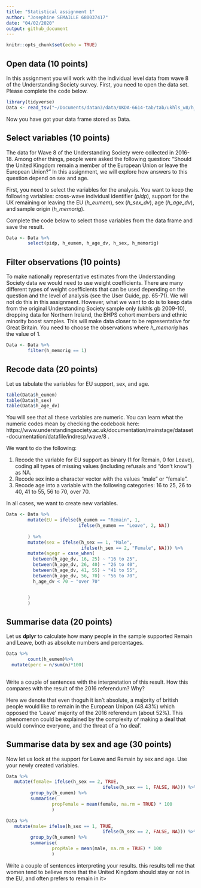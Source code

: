 ```yaml
---
title: "Statistical assignment 1"
author: "Josephine SEMAILLE 680037417"
date: "04/02/2020"
output: github_document
---
```


```r
knitr::opts_chunk$set(echo = TRUE)
```

## Open data (10 points)

In this assignment you will work with the individual level data from wave 8 of the Understanding Society survey. First, you need to open the data set. Please complete the code below.

```r
library(tidyverse)
Data <- read_tsv("~/Documents/datan3/data/UKDA-6614-tab/tab/ukhls_w8/h_indresp.tab")
```

Now you have got your data frame stored as Data. 

## Select variables (10 points)

The data for Wave 8 of the Understanding Society were collected in 2016-18. Among other things, people were asked the following question: "Should the United Kingdom remain a member of the European Union or leave the European Union?" In this assignment, we will explore how answers to this question depend on sex and age.

First, you need to select the variables for the analysis. You want to keep the following variables: cross-wave individual identifier (*pidp*), support for the UK remaining or leaving the EU (*h_eumem*), sex (*h_sex_dv*), age (*h_age_dv*), and sample origin (*h_memorig*).

Complete the code below to select those variables from the data frame and save the result.

```r
Data <- Data %>%
        select(pidp, h_eumem, h_age_dv, h_sex, h_memorig) 
```

## Filter observations (10 points)

To make nationally representative estimates from the Understanding Society data we would need to use weight coefficients. There are many different types of weight coefficients that can be used depending on the question and the level of analysis (see the User Guide, pp. 65-71). We will not do this in this assignment. However, what we want to do is to keep data from the original Understanding Society sample only (ukhls gb 2009-10), dropping  data for Northern Ireland, the BHPS cohort members and ethnic minority boost samples. This will make data closer to be representative for Great Britain. You need to choose the observations where *h_memorig* has the value of 1.

```r
Data <- Data %>%
        filter(h_memorig == 1)
```

## Recode data (20 points)

Let us tabulate the variables for EU support, sex, and age.

```r
table(Data$h_eumem) 
table(Data$h_sex)
table(Data$h_age_dv)
```

You will see that all these variables are numeric. You can learn what the numeric codes mean by checking the codebook here: https://www.understandingsociety.ac.uk/documentation/mainstage/dataset-documentation/datafile/indresp/wave/8 .

We want to do the following:

1) Recode the variable for EU support as binary (1 for Remain, 0 for Leave), coding all types of missing values (including refusals and "don't know") as NA.
2) Recode sex into a character vector with the values "male" or "female".
3) Recode age into a variable with the following categories: 16 to 25, 26 to 40, 41 to 55, 56 to 70, over 70.

In all cases, we want to create new variables.

```r
Data <- Data %>%
        mutate(EU = ifelse(h_eumem == "Remain", 1,
                           ifelse(h_eumem == "Leave", 2, NA))
      
        ) %>%
        mutate(sex = ifelse(h_sex == 1, "Male",
                            ifelse(h_sex == 2, "Female", NA))) %>%
        mutate(agegr = case_when(
          between(h_age_dv, 16, 25) ~ "16 to 25",
          between(h_age_dv, 26, 40) ~ "26 to 40",
          between(h_age_dv, 41, 55) ~ "41 to 55",
          between(h_age_dv, 56, 70) ~ "56 to 70",
          h_age_dv < 70 ~ "over 70"


        )
        )
```

## Summarise data (20 points)

Let us **dplyr** to calculate how many people in the sample supported Remain and Leave, both as absolute numbers and percentages.

```r
Data %>%
        count(h_eumem)%>%
  mutate(perc = n/sum(n)*100)
        
```

Write a couple of sentences with the interpretation of this result. How this compares with the result of the 2016 referendum? Why?

Here we denote that even thoguh it isn't absolute, a majority of british people would like to remain in the European Unipon (48.43%) which opposed the 'Leave' majority of the 2016 referendum (about 52%). This phenomenon could be explained by the complexity of making a deal that would convince everyone, and the threat of a 'no deal'.

## Summarise data by sex and age (30 points)

Now let us look at the support for Leave and Remain by sex and age. Use your newly created variables.


```r
Data %>%
   mutate(female= ifelse(h_sex == 2, TRUE,
                                    ifelse(h_sex == 1, FALSE, NA))) %>%
         group_by(h_eumem) %>%
         summarise(
                 propFemale = mean(female, na.rm = TRUE) * 100
                 )

Data %>%
   mutate(male= ifelse(h_sex == 1, TRUE,
                                    ifelse(h_sex == 2, FALSE, NA))) %>%
         group_by(h_eumem) %>%
         summarise(
                 propMale = mean(male, na.rm = TRUE) * 100
                 )

```


Write a couple of sentences interpreting your results.
this results tell me that women tend to believe more that the United Kingdom should stay or not in the EU, and often prefers to remain in it>

